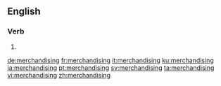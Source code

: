 ==English==

===Verb===
{{head|en|present participle}}

# {{present participle of|merchandise|lang=en}}

[[de:merchandising]]
[[fr:merchandising]]
[[it:merchandising]]
[[ku:merchandising]]
[[ja:merchandising]]
[[pt:merchandising]]
[[sv:merchandising]]
[[ta:merchandising]]
[[vi:merchandising]]
[[zh:merchandising]]